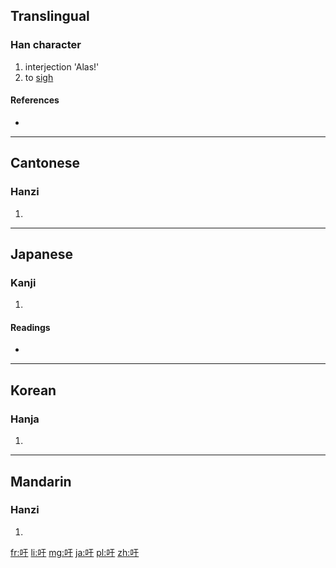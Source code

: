 {{also|籲}}
==Translingual==

===Han character===
{{Han char|rn=30|rad=口|as=03|sn=6|four=6104<sub>0</sub>|canj=口一木 (RMD)}}

# interjection 'Alas!'
# to [[sigh]]

====References====
* {{Han ref|kx=0174.140|dkj=03275|dj=0387.060|hdz=10575.070|uh=5401|ud=21505|bh=A653|bd=42579}}

----

==Cantonese==

===Hanzi===
{{yue-hanzi|jyut=|y=heui1}}

# {{defn|lang=yue|sort=口03}}

----

==Japanese==

===Kanji===
{{ja-kanji|grade=|rs=口03}}

# {{defn|lang=ja|sort=口03}}

====Readings====
* {{ja-readings|on=[[く]] (ku), [[う]] (u)|kun=[[あう]] (au)}}

----

==Korean==

===Hanja===
{{ko-hanja|hangeul=유|rv=yu|mr=yu}}

# {{defn|lang=ko|sort=口03}}

----

==Mandarin==

===Hanzi===
{{cmn-hanzi|pin=[[xū]] ([[xu1]])|wg=hsü<sup>1</sup>}}

# {{defn|lang=cmn|sort=口03}}

[[fr:吁]]
[[li:吁]]
[[mg:吁]]
[[ja:吁]]
[[pl:吁]]
[[zh:吁]]